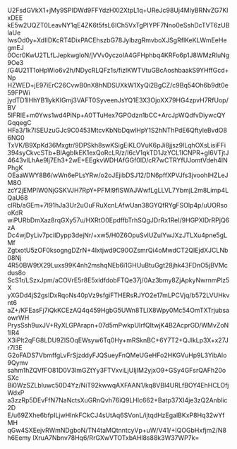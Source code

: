 U2FsdGVkX1+jMy9SPIDWd9FFYdzHXl2XtpL1q+UReJc98Uj4MIyBRNvZG7KlxDEE
kE5w2UQZT0LeavNY1qE4ZK6t5fsL6ICh5VxTgPIYPF7Nno0eSshDcTVT6zUBlaUe
lwsOd0y+XdIIDKcRT4DixPACEhszbG78JylbzgRmvboXJSgRflKeKLWmEeHegmEJ
0Ocr0KwU2TLfLJepkwgloN/jVVv0yczoIA4GFHphbq4KRFo6p1J8WMzRluNg9Oe3
/G4U21T1oHpWio6v2h/NDycRLQFz1s/fizlKWTVtuGBcAoshbaakS9YHffGcd+Np
HZWED+jE97iErC26CvwB0nX8hNDSUXkW1XyQi2BgCZ/c9Bq54Oh6b9dt0e59FPWi
jydTD1IHhYB1lykKIGmj3VAFT0SyveenJsYQ1E3X3OjoXX79HG4zpvH7RfUop/BV
5IFRlE+m0Yws1wd4PiNp+A0TTuHex7GPOdzn1bCC+ArcJpWQdfvDiywcQYGqqegC
HFa3/1k7ISEUzuGJc9C0453MtcvKbNbDqwlHpY1S2hNThPdE6QftyleBvdO86NG0
TxVK/B9XpKd36Mxgtr/9DPSkh8swKSigEiKLOVuK6pJi8jjsz9lLqhOXsLisiFFi
394syCkvcSTb+BlAgbIkEK1exQoRcLR/z/I6cV1qkTD1JzYCL1ICNPR+gI6VTjtJ
4643vILhAe9lj7Eh3+2wE+EEgkvWDHAfGGf0ID/cR7wCTRYfUJomtVdeh4INPhgK
OEaaWWY8B6/wWn6ePLsYRw/o2oJEjibDSJ12/DN6pffXPVJfs3jvoohlHZLeJM8O
zcY2jEMPIW0NjGSKVJH7RpY+PFMl9fISWAJWwfLgLLVL7YbmjL2m8Limp4LQaU68
clRb/aGEm+7I91hJa3Ur2uOuFRuXcnLAfwUan38GYQfRYgFSOlp4p/uUORsooKdR
wiPURbDmXaz8rqGXy57u/HXRtO0EpdffbTrhSQgJDrRx1ReI/9HGPXlDrRPjQ6zA
Dc4wjDyLiv7pciIDypp3dejNr/+xw5/H0Z6OpuSvlUZulYwJXzJTLXu4pne5gLMf
ZgtxotU5zOF0ksogngDZrN+4Ixtjwd9C90OZsmrQi4oMwdCT2QIEjdXJCLNb08Nj
4R50BW9tX29Luxs99K4nh2mshqNEb6i1GHUuBtuGgt28jhk43FDnO5jBVMcdus8o
ScS1r/LSzxJpm/aCOVrE5r8E5xldfdobFTQe37j/0Az3bmy8ZjApkyNwrnmPlz5X
yXGDd4jS2gsIDxRqoNs40pVz9sfgiFTHERsRJYO2e17mLPCVjq/b572LVUHkvnt6
aZ+/KFEasFj7iQkKCEzAQ4q459HgbG5UWn8TLIX8Wpy0Mc54OmTXTrjubsaowrWH
PrysSsh9uxJV+RyXLGPArapn+07d5mPwkpUIrfQItwjK4B2AcprGD/WMvZoN1lR4
X3iPlt2qFG8LDU9ZlSOqEWsyw6Tq0Hy+mRSknBC+6Y7T2+QJlkLp3X+x27Jr7I3E
G2oFADS7VbmffgLvFrSjzddyFJQSueyFnQMeUGeHFo2HKGVuHp9L3YibAIo9Qymv
sahm1hZQVfFO81D0V3lmGZtYy3FTVxviLjUIjIM2yjxO9+GSy4GFsrQAFh20oSXc
Bi0WzSZLbluwc50D4Yz/NiT92kwwqAXFAAN1/kq8VBl4URLfBOY4EhHCLOfjWdxP
a3zzRp5DEvFfN7NaNctsXuGRnQvh76iQ9LHlc662+Batp37XI4je3zQ2Anblic2D
E/u69ZXhe6bfpILjwHInkFCkCJ4sUtAq6SVonL/ijtqdHzEgalBKxP8Hq32wYfMH
qGw4SXEejvRWmNDgboN/TN4taMQtnntcyVp+uW/V41/+IQOGbHxfjm2/N8h6Eemy
lXruA7Nbnv78Hq6/RrGXwVTOTxbAHl8s88k3W37WP7k=
